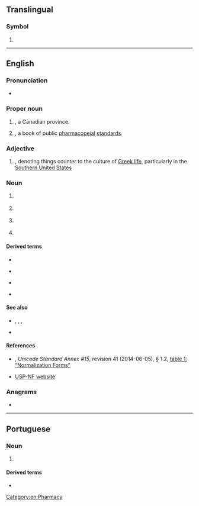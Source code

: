 {{also|.nf|1NF|2NF|3NF|4NF|5NF|6NF|NF|Nf.|nF|nf|nf3}}
==Translingual==

===Symbol===
{{mul-symbol}}

# {{ISO 3166|1|2|Norfolk Island}}

----

==English==

===Pronunciation===
* {{audio|en|En-au-NF.ogg|Audio (AU)}}

===Proper noun===
{{en-proper noun}}

# {{lb|en|Canada}} {{initialism of|en|Newfoundland and Labrador|nodot=1}}, a Canadian province.
# {{lb|en|US|pharmacology}} {{initialism of|en|{{w|National Formulary}}|nodot=1}}, a book of public [[pharmacopeial]] [[standards]].

===Adjective===
{{en-adj|?}}

# {{lb|en|slang}} {{initialism of|en|[[not]] [[frat]]|nodot=1}}, denoting things counter to the culture of [[Greek life]], particularly in the [[Southern United States]]

===Noun===
{{en-noun|?}}

# {{lb|en|US|aviation}} {{n-g|Prefix code for [[NASA]] research [[fighter plane]] designations.}}
# {{lb|en|pathology}} {{initialism of|en|necrotizing fasciitis}}
# {{lb|en|pathology}} {{initialism of|en|neurofibromatosis}}
# {{lb|en|Unicode}} {{initialism of|en|[[normalization]] [[form]]}}

====Derived terms====
{{top4}}
* {{l|en|NFC}}
{{mid4}}
* {{l|en|NFD}}
{{mid4}}
* {{l|en|NFKC}}
{{mid4}}
* {{l|en|NFKD}}
{{bottom}}

====See also====
* {{sense|in Unicode}} {{l|en|C}}, {{l|en|D}}, {{l|en|KC}}, {{l|en|KD}}
* {{l|en|USP}}

====References====
* {{w|Unicode Consortium}}, ''Unicode Standard Annex #15'', revision 41 (2014-06-05), § 1.2, [http://www.unicode.org/reports/tr15/#Normalization_Forms_Table table 1: “Normalization Forms”]
* [https://web.archive.org/web/20060705225059/http://www.usp.org/USPNF/ USP-NF website]

===Anagrams===
* {{anagrams|en|a=fn|FN|Fn|f.n.|fn}}

[[Category:en:Pharmacy]]

----

==Portuguese==

===Noun===
{{pt-noun|f|s}}

# {{initialism of|pt|nota fiscal}} {{gloss|receipt}}

====Derived terms====
* {{l|pt|NF-e}}